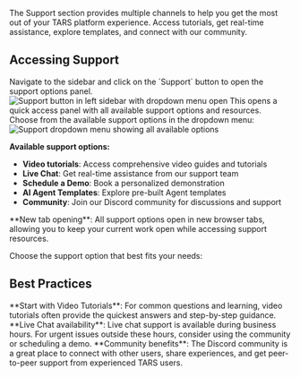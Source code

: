 
The Support section provides multiple channels to help you get the most out of your TARS platform experience. Access tutorials, get real-time assistance, explore templates, and connect with our community.

## Accessing Support

<Steps>
<Step title="Click support button" icon="circle-question">
  Navigate to the sidebar and click on the `Support` button to open the support options panel.
  
  <Frame>
  <img src="/images/dashboard/support/step-1-click-support.png" alt="Support button in left sidebar with dropdown menu open" />
  </Frame>
  
  <Check>
  This opens a quick access panel with all available support options and resources.
  </Check>
</Step>

<Step title="Select support option" icon="list">
  Choose from the available support options in the dropdown menu:
  
  <Frame>
  <img src="/images/dashboard/support/step-2-click-relevant-option.png" alt="Support dropdown menu showing all available options" />
  </Frame>
  
  **Available support options:**
  - **Video tutorials**: Access comprehensive video guides and tutorials
  - **Live Chat**: Get real-time assistance from our support team
  - **Schedule a Demo**: Book a personalized demonstration
  - **AI Agent Templates**: Explore pre-built Agent templates
  - **Community**: Join our Discord community for discussions and support
  
  <Info>
  **New tab opening**: All support options open in new browser tabs, allowing you to keep your current work open while accessing support resources.
  </Info>
</Step>
</Steps>

Choose the support option that best fits your needs:

<Tabs>
  <Tab title="Video Tutorials">
    <VideoTutorials />
  </Tab>

  <Tab title="Live Chat">
    <LiveChat />
  </Tab>

  <Tab title="Schedule a Demo">
    <ScheduleDemo />
  </Tab>

  <Tab title="AI Agent Templates">
    <AgentTemplates />
  </Tab>

  <Tab title="Community">
    <Community />
  </Tab>
</Tabs>

## Best Practices

<Tip>
  **Start with Video Tutorials**: For common questions and learning, video
  tutorials often provide the quickest answers and step-by-step guidance.
</Tip>

<Warning>
  **Live Chat availability**: Live chat support is available during business
  hours. For urgent issues outside these hours, consider using the community or
  scheduling a demo.
</Warning>

<Info>
  **Community benefits**: The Discord community is a great place to connect with
  other users, share experiences, and get peer-to-peer support from experienced
  TARS users.
</Info>
